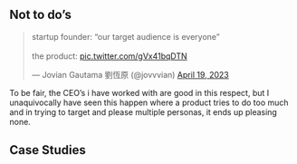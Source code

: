 
## Not to do's

<blockquote class="twitter-tweet"><p lang="en" dir="ltr">startup founder: “our target audience is everyone”<br><br>the product: <a href="https://t.co/gVx41bqDTN">pic.twitter.com/gVx41bqDTN</a></p>&mdash; Jovian Gautama 劉恆原 (@jovvvian) <a href="https://twitter.com/jovvvian/status/1648642726550990848?ref_src=twsrc%5Etfw">April 19, 2023</a></blockquote> <script async src="https://platform.twitter.com/widgets.js" charset="utf-8"></script>


To be fair, the CEO's i have worked with are good in this respect, but I unaquivocally have seen this happen where a product tries to do too much and in trying to target and please multiple personas, it ends up pleasing none.

## Case Studies